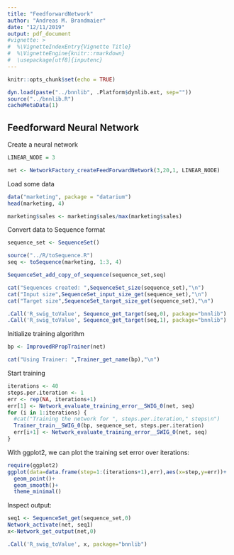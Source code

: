 ```yaml
---
title: "FeedforwardNetwork"
author: "Andreas M. Brandmaier"
date: "12/11/2019"
output: pdf_document
#vignette: >
#  %\VignetteIndexEntry{Vignette Title}
#  %\VignetteEngine{knitr::rmarkdown}
#  \usepackage[utf8]{inputenc}
---
```


```r
knitr::opts_chunk$set(echo = TRUE)

dyn.load(paste("../bnnlib", .Platform$dynlib.ext, sep=""))
source("../bnnlib.R")
cacheMetaData(1)
```

## Feedforward Neural Network

Create a neural network

```r
LINEAR_NODE = 3

net <- NetworkFactory_createFeedForwardNetwork(3,20,1, LINEAR_NODE)
```

Load some data


```r
data("marketing", package = "datarium")
head(marketing, 4)

marketing$sales <- marketing$sales/max(marketing$sales)
```

Convert data to Sequence format
```r
sequence_set <- SequenceSet()

source("../R/toSequence.R")
seq <- toSequence(marketing, 1:3, 4)

SequenceSet_add_copy_of_sequence(sequence_set,seq)

cat("Sequences created: ",SequenceSet_size(sequence_set),"\n")
cat("Input size",SequenceSet_input_size_get(sequence_set),"\n")
cat("Target size",SequenceSet_target_size_get(sequence_set),"\n")

.Call('R_swig_toValue', Sequence_get_target(seq,0), package="bnnlib") 
.Call('R_swig_toValue', Sequence_get_target(seq,1), package="bnnlib") 

```

Initialize training algorithm

```r
bp <- ImprovedRPropTrainer(net)

cat("Using Trainer: ",Trainer_get_name(bp),"\n")
```

Start training

```r
iterations <- 40
steps.per.iteration <- 1
err <- rep(NA, iterations+1)
err[1] <- Network_evaluate_training_error__SWIG_0(net, seq)
for (i in 1:iterations) {
  #cat("Training the network for ", steps.per.iteration," steps\n")
  Trainer_train__SWIG_0(bp, sequence_set, steps.per.iteration)
  err[i+1] <- Network_evaluate_training_error__SWIG_0(net, seq)
}
```

With ggplot2, we can plot the training set error over iterations:

```r
require(ggplot2)
ggplot(data=data.frame(step=1:(iterations+1),err),aes(x=step,y=err))+
  geom_point()+
  geom_smooth()+
  theme_minimal()
```

Inspect output:

```r
seq1 <- SequenceSet_get(sequence_set,0)
Network_activate(net, seq1)
x<-Network_get_output(net,0)

.Call('R_swig_toValue', x, package="bnnlib") 

```
